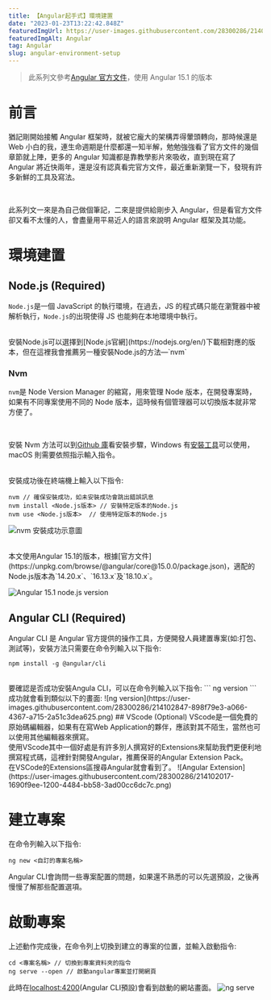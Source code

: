 ```yaml
---
title: 【Angular起手式】環境建置
date: "2023-01-23T13:22:42.848Z"
featuredImgUrl: https://user-images.githubusercontent.com/28300286/214067370-5c860982-516d-433e-b836-fb259f45b268.png
featuredImgAlt: Angular
tag: Angular
slug: angular-environment-setup
---
```


> 此系列文參考[Angular 官方文件](https://angular.tw/)，使用 Angular 15.1 的版本

# 前言

猶記剛開始接觸 Angular 框架時，就被它龐大的架構弄得暈頭轉向，那時候還是 Web 小白的我，連生命週期是什麼都還一知半解，勉勉強強看了官方文件的幾個章節就上陣，更多的 Angular 知識都是靠教學影片來吸收，直到現在寫了 Angular 將近快兩年，還是沒有認真看完官方文件，最近重新瀏覽一下，發現有許多新鮮的工具及寫法。

<br />

此系列文一來是為自己做個筆記，二來是提供給剛步入 Angular，但是看官方文件卻又看不太懂的人，會盡量用平易近人的語言來說明 Angular 框架及其功能。

# 環境建置

## Node.js (Required)

`Node.js`是一個 JavaScript 的執行環境，在過去，JS 的程式碼只能在瀏覽器中被解析執行，`Node.js`的出現使得 JS 也能夠在本地環境中執行。

<br />
安裝Node.js可以選擇到[Node.js官網](https://nodejs.org/en/)下載相對應的版本，但在這裡我會推薦另一種安裝Node.js的方法—`nvm`

### Nvm

`nvm`是 Node Version Manager 的縮寫，用來管理 Node 版本，在開發專案時，如果有不同專案使用不同的 Node 版本，這時候有個管理器可以切換版本就非常方便了。

<br />

安裝 Nvm 方法可以到[Github 庫](https://github.com/nvm-sh/nvm)看安裝步驟，Windows 有[安裝工具](https://github.com/coreybutler/nvm-windows)可以使用，macOS 則需要依照指示輸入指令。

<br />
安裝成功後在終端機上輸入以下指令:

```
nvm // 確保安裝成功，如未安裝成功會跳出錯誤訊息
nvm install <Node.js版本> // 安裝特定版本的Node.js
nvm use <Node.js版本>  // 使用特定版本的Node.js
```

![nvm 安裝成功示意圖](https://user-images.githubusercontent.com/28300286/214076304-e4bc7fd5-38ab-4d53-93e1-0231f5955147.png)

<br />
本文使用Angular 15.1的版本，根據[官方文件](https://unpkg.com/browse/@angular/core@15.0.0/package.json)，適配的Node.js版本為`14.20.x`、`16.13.x`及`18.10.x`。

![Angular 15.1 node.js version](https://user-images.githubusercontent.com/28300286/214099253-8724d602-027f-41d1-af03-aecfc6d4e01f.png)

## Angular CLI (Required)

Angular CLI 是 Angular 官方提供的操作工具，方便開發人員建置專案(如:打包、測試等)，安裝方法只需要在命令列輸入以下指令:

```
npm install -g @angular/cli
```

<br/>
要確認是否成功安裝Angula CLI，可以在命令列輸入以下指令:
```
ng version
```
成功就會看到類似以下的畫面:
![ng version](https://user-images.githubusercontent.com/28300286/214102847-898f79e3-a066-4367-a715-2a51c3dea625.png)
## VScode (Optional)
VScode是一個免費的原始碼編輯器，如果有在寫Web Application的夥伴，應該對其不陌生，當然也可以使用其他編輯器來撰寫。
<br/>
使用VScode其中一個好處是有許多別人撰寫好的Extensions來幫助我們更便利地撰寫程式碼，這裡針對開發Angular，推薦保哥的Angular Extension Pack。
<br/>
在VSCode的Extensions區搜尋Angular就會看到了。
![Angular Extension](https://user-images.githubusercontent.com/28300286/214102017-1690f9ee-1200-4484-bb58-3ad00cc6dc7c.png)

# 建立專案
在命令列輸入以下指令:
```
ng new <自訂的專案名稱> 
```
Angular CLI會詢問一些專案配置的問題，如果還不熟悉的可以先選預設，之後再慢慢了解那些配置選項。

# 啟動專案
上述動作完成後，在命令列上切換到建立的專案的位置，並輸入啟動指令:
```
cd <專案名稱> // 切換到專案資料夾的指令
ng serve --open // 啟動angular專案並打開網頁

```
此時在[localhost:4200](http://localhost:4200/)(Angular CLI預設)會看到啟動的網站畫面。
![ng serve](https://user-images.githubusercontent.com/28300286/214103924-ffeb3b38-6e04-4004-a6bc-8ca106cf72f5.png)